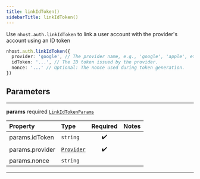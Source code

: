 ```yaml
---
title: linkIdToken()
sidebarTitle: linkIdToken()
---
```


Use `nhost.auth.linkIdToken` to link a user account with the provider's account using an ID token

```ts
nhost.auth.linkIdToken({
  provider: 'google', // The provider name, e.g., 'google', 'apple', etc.
  idToken: '...', // The ID token issued by the provider.
  nonce: '...' // Optional: The nonce used during token generation.
})
```

## Parameters

---

**<span className="parameter-name">params</span>** <span className="optional-status">required</span> [`LinkIdTokenParams`](/reference/javascript/nhost-js/types/link-id-token-params)

| Property                                                                                    | Type                                                        | Required | Notes |
| :------------------------------------------------------------------------------------------ | :---------------------------------------------------------- | :------: | :---- |
| <span className="parameter-name"><span className="light-grey">params.</span>idToken</span>  | <code>string</code>                                         |    ✔️    |       |
| <span className="parameter-name"><span className="light-grey">params.</span>provider</span> | [`Provider`](/reference/javascript/nhost-js/types/provider) |    ✔️    |       |
| <span className="parameter-name"><span className="light-grey">params.</span>nonce</span>    | <code>string</code>                                         |          |       |

---
